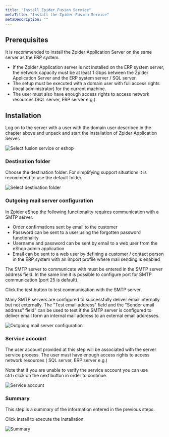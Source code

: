 ```yaml
---
title: "Install Zpider Fusion Service"
metaTitle: "Install the Zpider Fusion Service"
metaDescription: ""
---
```


## Prerequisites

It is recommended to install the Zpider Application Server on the same server as the ERP system.

- If the Zpider Application server is not installed on the ERP system server, the network capacity must be at least 1 Gbps between the Zpider Application Server and the ERP system server / SQL server.
- The setup must be executed with a domain user with full access rights (local administrator) for the current machine.
- The user must also have enough access rights to access network resources (SQL server, ERP server e.g.).

## Installation

Log on to the server with a user with the domain user described in the chapter above and unpack and start the installation of Zpider Application Server.

![Select fusion service or eshop](install-1.png)

### Destination folder

Choose the destination folder. For simplifying support situations it is recommend to use the default folder.

![Select destination folder](install-2-fusion.PNG)

### Outgoing mail server configuration

In Zpider eShop the following functionality requires communication with a SMTP server.

- Order confirmations sent by email to the customer
- Password can be sent to a user using the forgotten password functionality
- Username and password can be sent by email to a web user from the eShop admin application
- Email can be sent to a web user by defining a customer / contact person in the ERP system with an import profile where mail sending is enabled

The SMTP server to communicate with must be entered in the SMTP server address field. In the same line it is possible to configure port for SMTP communication (port 25 is default).

Click the test button to test communication with the SMTP server.

Many SMTP servers are configured to successfully deliver email internally but not externally. The "Test email address" field and the "Sender email address" field" can be used to test if the SMTP server is configured to deliver email form an internal mail address to an external email addresses.

![Outgoing mail server configuration](install-3-fusion-smtp.PNG)

### Service account

The user account provided at this step will be associated with the server service process. The user must have enough access rights to access network resources ( SQL server, ERP server e.g.)

Note that if you are unable to verify the service account you can use ctrl+click on the next button in order to continue.

![Service account](install-4-fusion-serviceaccount.PNG)

### Summary

This step is a summary of the information entered in the previous steps.

Click install to execute the installation.

![Summary](install-5-fusion-summary.PNG)
